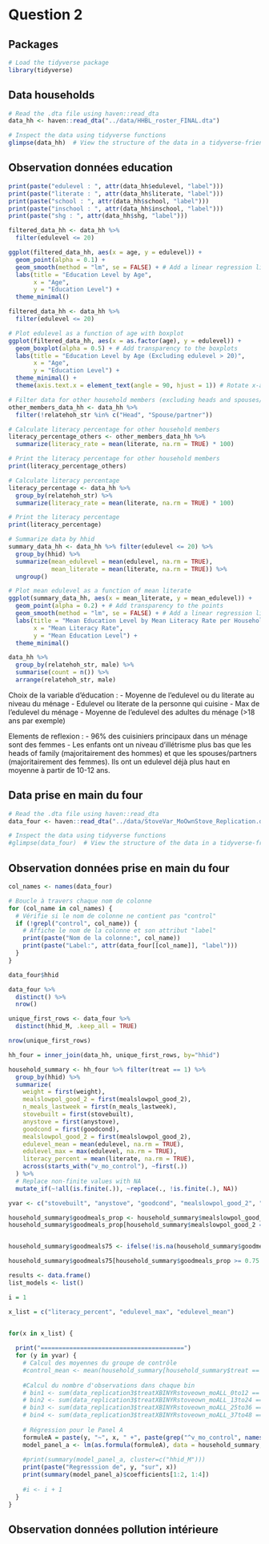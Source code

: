 # Question 2

## Packages

```r
# Load the tidyverse package
library(tidyverse)
```


## Data households

```r
# Read the .dta file using haven::read_dta
data_hh <- haven::read_dta("../data/HHBL_roster_FINAL.dta")

# Inspect the data using tidyverse functions
glimpse(data_hh)  # View the structure of the data in a tidyverse-friendly format
```

## Observation données education

```r
print(paste("edulevel : ", attr(data_hh$edulevel, "label")))
print(paste("literate : ", attr(data_hh$literate, "label")))
print(paste("school : ", attr(data_hh$school, "label")))
print(paste("inschool : ", attr(data_hh$inschool, "label")))
print(paste("shg : ", attr(data_hh$shg, "label")))
```
```r
filtered_data_hh <- data_hh %>% 
  filter(edulevel <= 20)

ggplot(filtered_data_hh, aes(x = age, y = edulevel)) +
  geom_point(alpha = 0.1) +
  geom_smooth(method = "lm", se = FALSE) + # Add a linear regression line
  labs(title = "Education Level by Age",
       x = "Age",
       y = "Education Level") +
  theme_minimal()
```

```r
filtered_data_hh <- data_hh %>% 
  filter(edulevel <= 20)

# Plot edulevel as a function of age with boxplot
ggplot(filtered_data_hh, aes(x = as.factor(age), y = edulevel)) +
  geom_boxplot(alpha = 0.5) + # Add transparency to the boxplots
  labs(title = "Education Level by Age (Excluding edulevel > 20)",
       x = "Age",
       y = "Education Level") +
  theme_minimal() +
  theme(axis.text.x = element_text(angle = 90, hjust = 1)) # Rotate x-axis labels for better readability

# Filter data for other household members (excluding heads and spouses/partners)
other_members_data_hh <- data_hh %>% 
  filter(!relatehoh_str %in% c("Head", "Spouse/partner"))

# Calculate literacy percentage for other household members
literacy_percentage_others <- other_members_data_hh %>% 
  summarize(literacy_rate = mean(literate, na.rm = TRUE) * 100)

# Print the literacy percentage for other household members
print(literacy_percentage_others)
```



```r
# Calculate literacy percentage
literacy_percentage <- data_hh %>% 
  group_by(relatehoh_str) %>%
  summarize(literacy_rate = mean(literate, na.rm = TRUE) * 100)

# Print the literacy percentage
print(literacy_percentage)
```

```r
# Summarize data by hhid
summary_data_hh <- data_hh %>% filter(edulevel <= 20) %>%
  group_by(hhid) %>%
  summarize(mean_edulevel = mean(edulevel, na.rm = TRUE),
            mean_literate = mean(literate, na.rm = TRUE)) %>%
  ungroup()

# Plot mean edulevel as a function of mean literate
ggplot(summary_data_hh, aes(x = mean_literate, y = mean_edulevel)) +
  geom_point(alpha = 0.2) + # Add transparency to the points
  geom_smooth(method = "lm", se = FALSE) + # Add a linear regression line
  labs(title = "Mean Education Level by Mean Literacy Rate per Household",
       x = "Mean Literacy Rate",
       y = "Mean Education Level") +
  theme_minimal()
```

```r
data_hh %>%
  group_by(relatehoh_str, male) %>%
  summarise(count = n()) %>%
  arrange(relatehoh_str, male)
```


Choix de la variable d'éducation :
- Moyenne de l'edulevel ou du literate au niveau du ménage
- Edulevel ou literate de la personne qui cuisine
- Max de l'edulevel du ménage
- Moyenne de l'edulevel des adultes du ménage (>18 ans par exemple)

Elements de reflexion :
- 96% des cuisiniers principaux dans un ménage sont des femmes
- Les enfants ont un niveau d'illétrisme plus bas que les heads of family (majoritairement des hommes) et que les spouses/partners (majoritairement des femmes). Ils ont un edulevel déjà plus haut en moyenne à partir de 10-12 ans.

## Data prise en main du four

```r
# Read the .dta file using haven::read_dta
data_four <- haven::read_dta("../data/StoveVar_MoOwnStove_Replication.dta")

# Inspect the data using tidyverse functions
#glimpse(data_four)  # View the structure of the data in a tidyverse-friendly format
```

## Observation données prise en main du four

```r
col_names <- names(data_four)

# Boucle à travers chaque nom de colonne
for (col_name in col_names) {
  # Vérifie si le nom de colonne ne contient pas "control"
  if (!grepl("control", col_name)) {
    # Affiche le nom de la colonne et son attribut "label"
    print(paste("Nom de la colonne:", col_name))
    print(paste("Label:", attr(data_four[[col_name]], "label")))
  }
}
```

```r
data_four$hhid
```

```r
data_four %>%
  distinct() %>%
  nrow()
```
```r
unique_first_rows <- data_four %>%
  distinct(hhid_M, .keep_all = TRUE)
```

```r
nrow(unique_first_rows)
```


```r
hh_four = inner_join(data_hh, unique_first_rows, by="hhid")
```

```r
household_summary <- hh_four %>% filter(treat == 1) %>%
  group_by(hhid) %>%
  summarize(
    weight = first(weight),
    mealslowpol_good_2 = first(mealslowpol_good_2),
    n_meals_lastweek = first(n_meals_lastweek),
    stovebuilt = first(stovebuilt),
    anystove = first(anystove),
    goodcond = first(goodcond),
    mealslowpol_good_2 = first(mealslowpol_good_2),
    edulevel_mean = mean(edulevel, na.rm = TRUE),
    edulevel_max = max(edulevel, na.rm = TRUE),
    literacy_percent = mean(literate, na.rm = TRUE),
    across(starts_with("v_mo_control"), ~first(.))
  ) %>%
  # Replace non-finite values with NA
  mutate_if(~!all(is.finite(.)), ~replace(., !is.finite(.), NA))
```


```r
yvar <- c("stovebuilt", "anystove", "goodcond", "mealslowpol_good_2", "goodmeals75")
```


```r
household_summary$goodmeals_prop <- household_summary$mealslowpol_good_2 / household_summary$n_meals_lastweek
household_summary$goodmeals_prop[household_summary$mealslowpol_good_2 == 0 & household_summary$n_meals_lastweek == 0] <- 0


household_summary$goodmeals75 <- ifelse(!is.na(household_summary$goodmeals_prop), 0, NA)

household_summary$goodmeals75[household_summary$goodmeals_prop >= 0.75 & !is.na(household_summary$goodmeals_prop)] <- 1

results <- data.frame()
list_models <- list()

i = 1

x_list = c("literacy_percent", "edulevel_max", "edulevel_mean")


for(x in x_list) {
  
  print("========================================")
  for (y in yvar) {
    # Calcul des moyennes du groupe de contrôle
    #control_mean <- mean(household_summary[household_summary$treat == 0, y][[y]], na.rm = TRUE, weights=weight)
    
    #Calcul du nombre d'observations dans chaque bin
    # bin1 <- sum(data_replication3$treatXBINYRstoveown_moALL_0to12 == 1, na.rm = TRUE)
    # bin2 <- sum(data_replication3$treatXBINYRstoveown_moALL_13to24 == 1, na.rm = TRUE)
    # bin3 <- sum(data_replication3$treatXBINYRstoveown_moALL_25to36 == 1, na.rm = TRUE)
    # bin4 <- sum(data_replication3$treatXBINYRstoveown_moALL_37to48 == 1, na.rm = TRUE)
    
    # Régression pour le Panel A
    formuleA = paste(y, "~", x, " +", paste(grep("^v_mo_control", names(data), value = TRUE), collapse = " + "), sep = "")
    model_panel_a <- lm(as.formula(formuleA), data = household_summary, weights = weight)
  
    #print(summary(model_panel_a, cluster=c("hhid_M")))
    print(paste("Regresssion de", y, "sur", x))
    print(summary(model_panel_a)$coefficients[1:2, 1:4])
    
    #i <- i + 1
  }
}
```

## Observation données pollution intérieure



